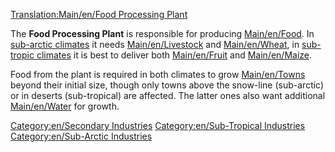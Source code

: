 [[Translation:Main/en/Food Processing Plant]]
{{en/Industries|image=Foodprocplant.png
|name=Food Processing Plant
|climates=[[Main/en/Climates#Sub-tropical|Sub-Tropical]], [[Main/en/Climates#Sub-arctic|Sub-Arctic]].
|accepts=[[Main/en/Livestock]], [[Main/en/Wheat]] (Sub-Arctic only). [[Main/en/Fruit]], [[Main/en/Maize]] (Sub-Tropical Only)
|produces=[[Main/en/Food]]
}}

The '''Food Processing Plant''' is responsible for producing [[Main/en/Food]]. In [[Main/en/Climates#Sub-arctic|sub-arctic climates]] it needs [[Main/en/Livestock]] and [[Main/en/Wheat]], in [[Main/en/Climates#Sub-tropical|sub-tropic climates]] it is best to deliver both [[Main/en/Fruit]] and [[Main/en/Maize]].

Food from the plant is required in both climates to grow [[Main/en/Towns]] beyond their initial size, though only towns above the snow-line (sub-arctic) or in deserts (sub-tropical) are affected. The latter ones also want additional [[Main/en/Water]] for growth.

{{en/Navbox Industries}}

[[Category:en/Secondary Industries]]
[[Category:en/Sub-Tropical Industries]]
[[Category:en/Sub-Arctic Industries]]